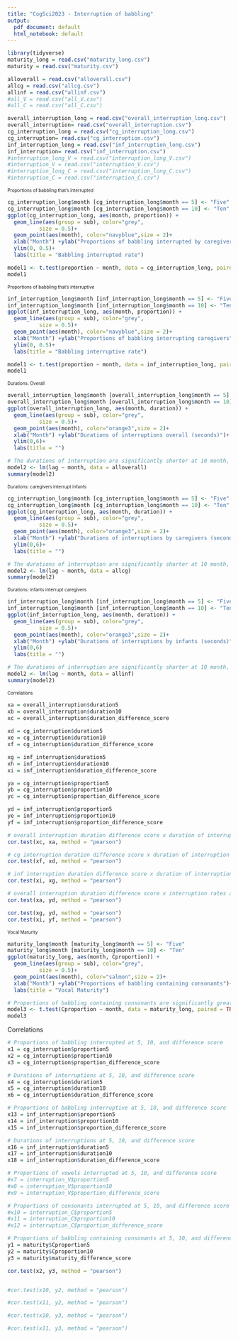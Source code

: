 ```yaml
---
title: "CogSci2023 - Interruption of babbling"
output:
  pdf_document: default
  html_notebook: default
---
```


```r
library(tidyverse)
maturity_long = read.csv("maturity_long.csv")
maturity = read.csv("maturity.csv")

alloverall = read.csv("alloverall.csv")
allcg = read.csv("allcg.csv")
allinf = read.csv("allinf.csv")
#all_V = read.csv("all_V.csv")
#all_C = read.csv("all_C.csv")

overall_interruption_long = read.csv("overall_interruption_long.csv")
overall_interruption= read.csv("overall_interruption.csv")
cg_interruption_long = read.csv("cg_interruption_long.csv")
cg_interruption= read.csv("cg_interruption.csv")
inf_interruption_long = read.csv("inf_interruption_long.csv")
inf_interruption= read.csv("inf_interruption.csv")
#interruption_long_V = read.csv("interruption_long_V.csv")
#interruption_V = read.csv("interruption_V.csv")
#interruption_long_C = read.csv("interruption_long_C.csv")
#interruption_C = read.csv("interruption_C.csv")
```

 <font size="1"> Proportions of babbling that's interrupted</font> 
```r
cg_interruption_long$month [cg_interruption_long$month == 5] <- "Five"
cg_interruption_long$month [cg_interruption_long$month == 10] <- "Ten"
ggplot(cg_interruption_long, aes(month, proportion)) +
  geom_line(aes(group = sub), color="grey",
          size = 0.5)+
  geom_point(aes(month), color="navyblue",size = 2)+
  xlab("Month") +ylab("Proportions of babbling interrupted by caregivers")+
  ylim(0, 0.5)+
  labs(title = "Babbling interrupted rate")

model1 <- t.test(proportion ~ month, data = cg_interruption_long, paired = TRUE)
model1
```

 <font size="1"> Proportions of babbling that's interruptive </font> 
```r
inf_interruption_long$month [inf_interruption_long$month == 5] <- "Five"
inf_interruption_long$month [inf_interruption_long$month == 10] <- "Ten"
ggplot(inf_interruption_long, aes(month, proportion)) +
  geom_line(aes(group = sub), color="grey",
          size = 0.5)+
  geom_point(aes(month), color="navyblue",size = 2)+
  xlab("Month") +ylab("Proportions of babbling interrupting caregivers")+
  ylim(0, 0.5)+
  labs(title = "Babbling interruptive rate")

model1 <- t.test(proportion ~ month, data = inf_interruption_long, paired = TRUE)
model1
```

 <font size="1"> Durations: Overall </font> 
```r
overall_interruption_long$month [overall_interruption_long$month == 5] <- "Five"
overall_interruption_long$month [overall_interruption_long$month == 10] <- "Ten"
ggplot(overall_interruption_long, aes(month, duration)) +
  geom_line(aes(group = sub), color="grey",
          size = 0.5)+
  geom_point(aes(month), color="orange3",size = 2)+
  xlab("Month") +ylab("Durations of interruptions overall (seconds)")+
  ylim(0,6)+
  labs(title = "")

# The durations of interruption are significantly shorter at 10 month, compared to 5 month.
model2 <- lm(lag ~ month, data = alloverall)
summary(model2)
```

<font size="1"> Durations: caregivers interrupt infants </font> 
```r
cg_interruption_long$month [cg_interruption_long$month == 5] <- "Five"
cg_interruption_long$month [cg_interruption_long$month == 10] <- "Ten"
ggplot(cg_interruption_long, aes(month, duration)) +
  geom_line(aes(group = sub), color="grey",
          size = 0.5)+
  geom_point(aes(month), color="orange3",size = 2)+
  xlab("Month") +ylab("Durations of interruptions by caregivers (seconds)")+
  ylim(0,6)+
  labs(title = "")

# The durations of interruption are significantly shorter at 10 month, compared to 5 month.
model2 <- lm(lag ~ month, data = allcg)
summary(model2)
```

 <font size="1"> Durations: infants interrupt caregivers</font> 
```r
inf_interruption_long$month [inf_interruption_long$month == 5] <- "Five"
inf_interruption_long$month [inf_interruption_long$month == 10] <- "Ten"
ggplot(inf_interruption_long, aes(month, duration)) +
  geom_line(aes(group = sub), color="grey",
          size = 0.5)+
  geom_point(aes(month), color="orange3",size = 2)+
  xlab("Month") +ylab("Durations of interruptions by infants (seconds)")+
  ylim(0,6)
  labs(title = "")

# The durations of interruption are significantly shorter at 10 month, compared to 5 month.
model2 <- lm(lag ~ month, data = allinf)
summary(model2)
```

 <font size="1"> Correlations </font> 
```r
xa = overall_interruption$duration5
xb = overall_interruption$duration10
xc = overall_interruption$duration_difference_score
  
xd = cg_interruption$duration5
xe = cg_interruption$duration10
xf = cg_interruption$duration_difference_score

xg = inf_interruption$duration5
xh = inf_interruption$duration10
xi = inf_interruption$duration_difference_score
```

```r
ya = cg_interruption$proportion5
yb = cg_interruption$proportion10
yc = cg_interruption$proportion_difference_score

yd = inf_interruption$proportion5
ye = inf_interruption$proportion10
yf = inf_interruption$proportion_difference_score
```

```r
# overall interruption duration difference score x duration of interruption at 5mon
cor.test(xc, xa, method = "pearson")
```

```r
# cg interruption duration difference score x duration of interruption at 5mon
cor.test(xf, xd, method = "pearson")
```

```r
# inf interruption duration difference score x duration of interruption at 5mon
cor.test(xi, xg, method = "pearson")
```

```r
# overall interruption duration difference score x interruption rates at 5mon.
cor.test(xa, yd, method = "pearson")
```

```r
cor.test(xg, yd, method = "pearson")
cor.test(xi, yf, method = "pearson")
```


 <font size="1"> Vocal Maturity </font> 
```r
maturity_long$month [maturity_long$month == 5] <- "Five"
maturity_long$month [maturity_long$month == 10] <- "Ten"
ggplot(maturity_long, aes(month, Cproportion)) +
  geom_line(aes(group = sub), color="grey",
          size = 0.5)+
  geom_point(aes(month), color="salmon",size = 2)+
  xlab("Month") +ylab("Proportions of babbling containing consonants")+
  labs(title = "Vocal Maturity")

# Proportions of babbling containing consonants are significantly greater at 10 month, compared  to 5month. 
model3 <- t.test(Cproportion ~ month, data = maturity_long, paired = TRUE)
model3
```

Correlations
```r
# Proportions of babbling interrupted at 5, 10, and difference score
x1 = cg_interruption$proportion5
x2 = cg_interruption$proportion10
x3 = cg_interruption$proportion_difference_score

# Durations of interruptions at 5, 10, and difference score
x4 = cg_interruption$duration5
x5 = cg_interruption$duration10
x6 = cg_interruption$duration_difference_score
```

```r
# Proportions of babbling interruptive at 5, 10, and difference score
x13 = inf_interruption$proportion5
x14 = inf_interruption$proportion10
x15 = inf_interruption$proportion_difference_score

# Durations of interruptions at 5, 10, and difference score
x16 = inf_interruption$duration5
x17 = inf_interruption$duration10
x18 = inf_interruption$duration_difference_score
```


```r
# Proportions of vowels interrupted at 5, 10, and difference score
#x7 = interruption_V$proportion5
#x8 = interruption_V$proportion10
#x9 = interruption_V$proportion_difference_score

# Proportions of consonants interrupted at 5, 10, and difference score
#x10 = interruption_C$proportion5
#x11 = interruption_C$proportion10
#x12 = interruption_C$proportion_difference_score
```

```r
# Proportions of babbling containing consonants at 5, 10, and difference score
y1 = maturity$Cproportion5
y2 = maturity$Cproportion10
y3 = maturity$maturity_difference_score
```

```r
cor.test(x2, y3, method = "pearson")
```


```r
```


```r
#cor.test(x10, y2, method = "pearson")
```

```r
#cor.test(x11, y2, method = "pearson")
```

```r
#cor.test(x10, y3, method = "pearson")
```

```r
#cor.test(x11, y3, method = "pearson")
```


